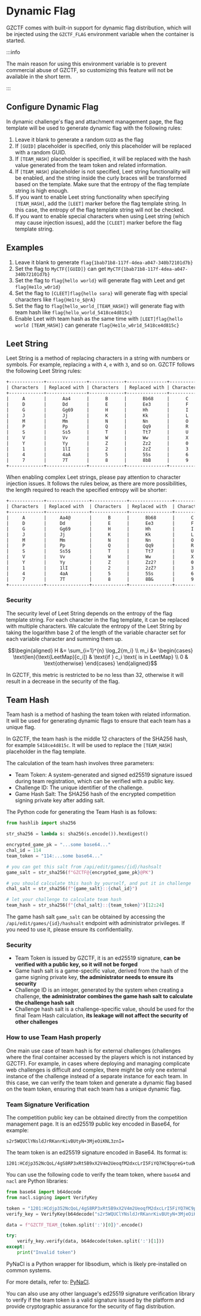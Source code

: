 # Dynamic Flag

GZCTF comes with built-in support for dynamic flag distribution, which will be injected using the `GZCTF_FLAG` environment variable when the container is started.

:::info

The main reason for using this environment variable is to prevent commercial abuse of GZCTF, so customizing this feature will not be available in the short term.

:::

## Configure Dynamic Flag

In dynamic challenge's flag and attachment management page, the flag template will be used to generate dynamic flag with the following rules:

1. Leave it blank to generate a random `GUID` as the flag
2. If `[GUID]` placeholder is specified, only this placeholder will be replaced with a random GUID.
3. If `[TEAM_HASH]` placeholder is specified, it will be replaced with the hash value generated from the team token and related information.
4. If `[TEAM_HASH]` placeholder is not specified, Leet string functionality will be enabled, and the string inside the curly braces will be transformed based on the template. Make sure that the entropy of the flag template string is high enough.
5. If you want to enable Leet string functionality when specifying `[TEAM_HASH]`, add the `[LEET]` marker before the flag template string. In this case, the entropy of the flag template string will not be checked.
6. If you want to enable special characters when using Leet string (which may cause injection issues), add the `[CLEET]` marker before the flag template string.

## Examples

1. Leave it blank to generate `flag{1bab71b8-117f-4dea-a047-340b72101d7b}`
2. Set the flag to `MyCTF{[GUID]}` can get `MyCTF{1bab71b8-117f-4dea-a047-340b72101d7b}`
3. Set the flag to `flag{hello world}` will generate flag with Leet and get `flag{He1lo_w0r1d}`
4. Set the flag to `[CLEET]flag{hello sara}` will generate flag with special characters like `flag{He1!o_$@rA}`
5. Set the flag to `flag{hello_world_[TEAM_HASH]}` will generate flag with team hash like `flag{hello_world_5418ce4d815c}`
6. Enable Leet with team hash as the same time with `[LEET]flag{hello world [TEAM_HASH]}` can generate `flag{He1lo_w0r1d_5418ce4d815c}`

## Leet String

Leet String is a method of replacing characters in a string with numbers or symbols. For example, replacing `a` with `4`, `e` with `3`, and so on. GZCTF follows the following Leet String rules:

```txt
+-------------+---------------+-------------+---------------+-------------+---------------+
| Characters  | Replaced with | Characters  | Replaced with | Characters  | Replaced with |
+-------------+---------------+-------------+---------------+-------------+---------------+
|     A       |      Aa4      |      B      |      Bb68     |      C      |      Cc       |
|     D       |      Dd       |      E      |      Ee3      |      F      |      Ff1      |
|     G       |      Gg69     |      H      |      Hh       |      I      |      Ii1l     |
|     J       |      Jj       |      K      |      Kk       |      L      |      Ll1I     |
|     M       |      Mm       |      N      |      Nn       |      O      |      Oo0      |
|     P       |      Pp       |      Q      |      Qq9      |      R      |      Rr       |
|     S       |      Ss5      |      T      |      Tt7      |      U      |      Uu       |
|     V       |      Vv       |      W      |      Ww       |      X      |      Xx       |
|     Y       |      Yy       |      Z      |      Zz2      |      0      |      0oO      |
|     1       |      1lI      |      2      |      2zZ      |      3      |      3eE      |
|     4       |      4aA      |      5      |      5Ss      |      6      |      6Gb      |
|     7       |      7T       |      8      |      8bB      |      9      |      9g       |
+-------------+---------------+-------------+---------------+-------------+---------------+
```

When enabling complex Leet strings, please pay attention to character injection issues. It follows the rules below, as there are more possibilities, the length required to reach the specified entropy will be shorter:

```txt
+-------------+----------------+-------------+----------------+-------------+----------------+
| Characters  | Replaced with  | Characters  | Replaced with  | Characters  | Replaced with  |
+-------------+----------------+-------------+----------------+-------------+----------------+
|     A       |     Aa4@       |      B      |      Bb68      |      C      |      Cc(       |
|     D       |     Dd         |      E      |      Ee3       |      F      |      Ff1       |
|     G       |     Gg69       |      H      |      Hh        |      I      |      Ii1l!     |
|     J       |     Jj         |      K      |      Kk        |      L      |      Ll1I!     |
|     M       |     Mm         |      N      |      Nn        |      O      |      Oo0#      |
|     P       |     Pp         |      Q      |      Qq9       |      R      |      Rr        |
|     S       |     Ss5$       |      T      |      Tt7       |      U      |      Uu        |
|     V       |     Vv         |      W      |      Ww        |      X      |      Xx        |
|     Y       |     Yy         |      Z      |      Zz2?      |      0      |      0oO#      |
|     1       |     1lI        |      2      |      2zZ?      |      3      |      3eE       |
|     4       |     4aA        |      5      |      5Ss       |      6      |      6Gb       |
|     7       |     7T         |      8      |      8B&       |      9      |      9g        |
+-------------+----------------+-------------+----------------+-------------+----------------+
```

### Security

The security level of Leet String depends on the entropy of the flag template string. For each character in the flag template, it can be replaced with multiple characters. We calculate the entropy of the Leet String by taking the logarithm base 2 of the length of the variable character set for each variable character and summing them up.

```math
\begin{aligned}
H &= \sum_{i=1}^{n} \log_2{m_i} \\
m_i &= \begin{cases}
    \text{len}(\text{LeetMap}[c_i]) & \text{if } c_i \text{ is in LeetMap} \\
    0 & \text{otherwise}
\end{cases}
\end{aligned}
```

In GZCTF, this metric is restricted to be no less than 32, otherwise it will result in a decrease in the security of the flag.

## Team Hash

Team hash is a method of hashing the team token with related information. It will be used for generating dynamic flags to ensure that each team has a unique flag.

In GZCTF, the team hash is the middle 12 characters of the SHA256 hash, for example `5418ce4d815c`. It will be used to replace the `[TEAM_HASH]` placeholder in the flag template.

The calculation of the team hash involves three parameters:

- Team Token: A system-generated and signed ed25519 signature issued during team registration, which can be verified with a public key.
- Challenge ID: The unique identifier of the challenge.
- Game Hash Salt: The SHA256 hash of the encrypted competition signing private key after adding salt.

The Python code for generating the Team Hash is as follows:

```python
from hashlib import sha256

str_sha256 = lambda s: sha256(s.encode()).hexdigest()

encrypted_game_pk = "...some base64..."
chal_id = 114
team_token = "114:...some base64..."

# you can get this salt from /api/edit/games/{id}/hashsalt
game_salt = str_sha256(f"GZCTF@{encrypted_game_pk}@PK")

# you should calculate this hash by yourself, and put it in challenge
chal_salt = str_sha256(f"{game_salt}::{chal_id}")

# let your challenge to calculate team hash
team_hash = str_sha256(f"{chal_salt}::{team_token}")[12:24]
```

The game hash salt `game_salt` can be obtained by accessing the `/api/edit/games/{id}/hashsalt` endpoint with administrator privileges. If you need to use it, please ensure its confidentiality.

### Security

- Team Token is issued by GZCTF, it is an ed25519 signature, **can be verified with a public key, so it will not be forged**
- Game hash salt is a game-specific value, derived from the hash of the game signing private key, **the administrator needs to ensure its security**
- Challenge ID is an integer, generated by the system when creating a challenge, **the administrator combines the game hash salt to calculate the challenge hash salt**
- Challenge hash salt is a challenge-specific value, should be used for the final Team Hash calculation, **its leakage will not affect the security of other challenges**

### How to use Team Hash properly

One main use case of team hash is for external challenges (challenges where the final container accessed by the players which is not instanced by GZCTF). For example, in cases where deploying and managing complicate web challenges is difficult and complex, there might be only one external instance of the challenge instead of a separate instance for each team.
In this case, we can verify the team token and generate a dynamic flag based on the team token, ensuring that each team has a unique dynamic flag.

### Team Signature Verification

The competition public key can be obtained directly from the competition management page. It is an ed25519 public key encoded in Base64, for example:

```
s2r5WQUClYNsldJrRKanrKivBUtyN+3MjeOiKNL3znI=
```

The team token is an ed25519 signature encoded in Base64. Its format is:

```
1201:HCdjp352NcQoL/4gS8RP3xRt5B9xX2V4m2UeoqfM2dxcLrI5FiYQ7HC9pqreG+tudWjYJf0atzQhhAKyYDKsCg==
```

You can use the following code to verify the team token, where `base64` and `nacl` are Python libraries:

```python
from base64 import b64decode
from nacl.signing import VerifyKey

token = "1201:HCdjp352NcQoL/4gS8RP3xRt5B9xX2V4m2UeoqfM2dxcLrI5FiYQ7HC9pqreG+tudWjYJf0atzQhhAKyYDKsCg=="
verify_key = VerifyKey(b64decode("s2r5WQUClYNsldJrRKanrKivBUtyN+3MjeOiKNL3znI="))

data = f"GZCTF_TEAM_{token.split(':')[0]}".encode()

try:
    verify_key.verify(data, b64decode(token.split(':')[1]))
except:
    print("Invalid token")
```

PyNaCl is a Python wrapper for libsodium, which is likely pre-installed on common systems.

For more details, refer to: [PyNaCl](https://pynacl.readthedocs.io/en/latest/).

You can also use any other language's ed25519 signature verification library to verify if the team token is a valid signature issued by the platform and provide cryptographic assurance for the security of flag distribution.
